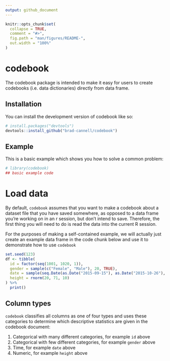 ```yaml
---
output: github_document
---
```


<!-- README.md is generated from README.Rmd. Please edit that file -->

```r
knitr::opts_chunk$set(
  collapse = TRUE,
  comment = "#>",
  fig.path = "man/figures/README-",
  out.width = "100%"
)
```

# codebook

<!-- badges: start -->
<!-- badges: end -->

The codebook package is intended to make it easy for users to create codebooks (i.e. data dictionaries) directly from data frame.

## Installation

You can install the development version of codebook like so:

```r
# install.packages("devtools")
devtools::install_github("brad-cannell/codebook")
```


## Example

This is a basic example which shows you how to solve a common problem:

```r
# library(codebook)
## basic example code
```

# Load data

By default, `codebook` assumes that you want to make a codebook about a dataset file that you have saved somewhere, as opposed to a data frame you're working on in an r session, but don't intend to save. Therefore, the first thing you will need to do is read the data into the current R session.

For the purposes of making a self-contained example, we will actually just create an example data frame in the code chunk below and use it to demonstrate how to use `codebook`

```r
set.seed(123)
df <- tibble(
  id = factor(seq(1001, 1020, 1)),
  gender = sample(c("Female", "Male"), 20, TRUE),
  date = sample(seq.Date(as.Date("2015-09-15"), as.Date("2015-10-26"), "day"), 20, TRUE),
  height = rnorm(20, 71, 10)
) %>% 
  print()
```

## Column types

`codebook` classifies all columns as one of four types and uses these categories to determine which descriptive statistics are given in the codebook document:

1. Categorical with many different categories, for example `id` above     
2. Categorical with few different categories, for example `gender` above     
3. Time, for example `date` above    
4. Numeric, for example `height` above    
